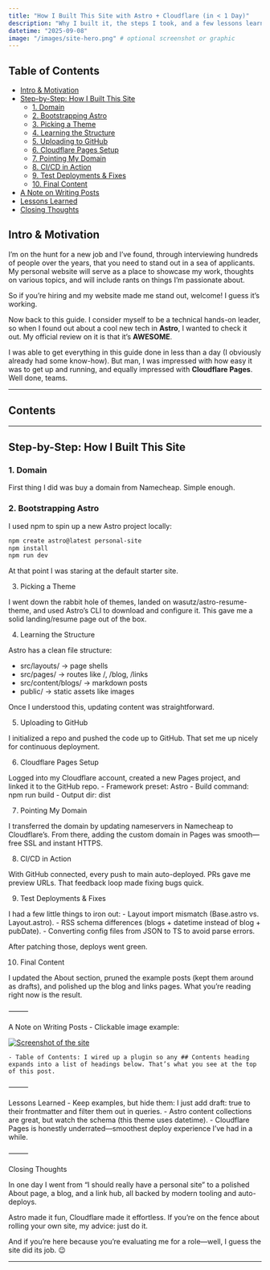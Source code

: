 ```yaml
---
title: "How I Built This Site with Astro + Cloudflare (in < 1 Day)"
description: "Why I built it, the steps I took, and a few lessons learned along the way."
datetime: "2025-09-08"
image: "/images/site-hero.png" # optional screenshot or graphic
---
```

## Table of Contents
- [Intro & Motivation](#intro--motivation)
- [Step-by-Step: How I Built This Site](#step-by-step-how-i-built-this-site)
  - [1. Domain](#1-domain)
  - [2. Bootstrapping Astro](#2-bootstrapping-astro)
  - [3. Picking a Theme](#3-picking-a-theme)
  - [4. Learning the Structure](#4-learning-the-structure)
  - [5. Uploading to GitHub](#5-uploading-to-github)
  - [6. Cloudflare Pages Setup](#6-cloudflare-pages-setup)
  - [7. Pointing My Domain](#7-pointing-my-domain)
  - [8. CI/CD in Action](#8-cicd-in-action)
  - [9. Test Deployments & Fixes](#9-test-deployments--fixes)
  - [10. Final Content](#10-final-content)
- [A Note on Writing Posts](#a-note-on-writing-posts)
- [Lessons Learned](#lessons-learned)
- [Closing Thoughts](#closing-thoughts)

## Intro & Motivation

I’m on the hunt for a new job and I’ve found, through interviewing hundreds of people over the years, that you need to stand out in a sea of applicants. My personal website will serve as a place to showcase my work, thoughts on various topics, and will include rants on things I’m passionate about.  

So if you’re hiring and my website made me stand out, welcome! I guess it’s working.  

Now back to this guide. I consider myself to be a technical hands-on leader, so when I found out about a cool new tech in **Astro**, I wanted to check it out. My official review on it is that it’s **AWESOME**.  

I was able to get everything in this guide done in less than a day (I obviously already had some know-how). But man, I was impressed with how easy it was to get up and running, and equally impressed with **Cloudflare Pages**. Well done, teams.  

---

## Contents

---

## Step-by-Step: How I Built This Site

### 1. Domain
First thing I did was buy a domain from Namecheap. Simple enough.  

### 2. Bootstrapping Astro
I used npm to spin up a new Astro project locally:
```bash
npm create astro@latest personal-site
npm install
npm run dev
```

At that point I was staring at the default starter site.

3. Picking a Theme

I went down the rabbit hole of themes, landed on wasutz/astro-resume-theme, and used Astro’s CLI to download and configure it. This gave me a solid landing/resume page out of the box.

4. Learning the Structure

Astro has a clean file structure:
- src/layouts/ → page shells
- src/pages/ → routes like /, /blog, /links
- src/content/blogs/ → markdown posts
- public/ → static assets like images

Once I understood this, updating content was straightforward.

5. Uploading to GitHub

I initialized a repo and pushed the code up to GitHub. That set me up nicely for continuous deployment.

6. Cloudflare Pages Setup

Logged into my Cloudflare account, created a new Pages project, and linked it to the GitHub repo.
	- Framework preset: Astro
	- Build command: npm run build
	- Output dir: dist

7. Pointing My Domain

I transferred the domain by updating nameservers in Namecheap to Cloudflare’s. From there, adding the custom domain in Pages was smooth—free SSL and instant HTTPS.

8. CI/CD in Action

With GitHub connected, every push to main auto-deployed. PRs gave me preview URLs. That feedback loop made fixing bugs quick.

9. Test Deployments & Fixes

I had a few little things to iron out:
	- Layout import mismatch (Base.astro vs. Layout.astro).
	- RSS schema differences (blogs + datetime instead of blog + pubDate).
	- Converting config files from JSON to TS to avoid parse errors.

After patching those, deploys went green.

10. Final Content

I updated the About section, pruned the example posts (kept them around as drafts), and polished up the blog and links pages. What you’re reading right now is the result.

⸻

A Note on Writing Posts
	- Clickable image example:

[![Screenshot of the site](/images/site-hero.png "Open repo")](https://github.com/scarras91/personal-site)


	- Table of Contents: I wired up a plugin so any ## Contents heading expands into a list of headings below. That’s what you see at the top of this post.

⸻

Lessons Learned
	- Keep examples, but hide them: I just add draft: true to their frontmatter and filter them out in queries.
	- Astro content collections are great, but watch the schema (this theme uses datetime).
	- Cloudflare Pages is honestly underrated—smoothest deploy experience I’ve had in a while.

⸻

Closing Thoughts

In one day I went from “I should really have a personal site” to a polished About page, a blog, and a link hub, all backed by modern tooling and auto-deploys.

Astro made it fun, Cloudflare made it effortless. If you’re on the fence about rolling your own site, my advice: just do it.

And if you’re here because you’re evaluating me for a role—well, I guess the site did its job. 😉

---

